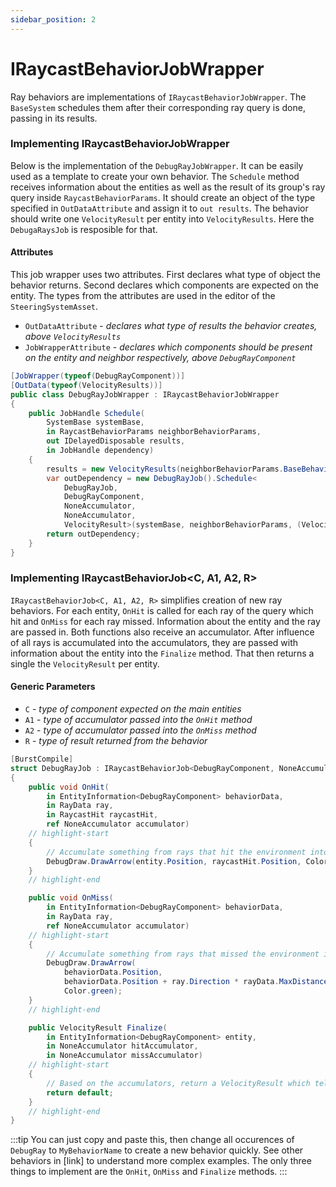 ```yaml
---
sidebar_position: 2
---
```


# IRaycastBehaviorJobWrapper

Ray behaviors are implementations of `IRaycastBehaviorJobWrapper`. The `BaseSystem` schedules them after their corresponding ray query is done, passing in its results.

### Implementing IRaycastBehaviorJobWrapper

Below is the implementation of the `DebugRayJobWrapper`. It can be easily used as a template to create your own behavior. The `Schedule` method receives information about the entities as well as the result of its group's ray query inside `RaycastBehaviorParams`. It should create an object of the type specified in `OutDataAttribute` and assign it to `out results`. The behavior should write one `VelocityResult` per entity into `VelocityResults`. Here the `DebugaRaysJob` is resposible for that.

#### Attributes

This job wrapper uses two attributes. First declares what type of object the behavior returns. Second declares which components are expected on the entity. The types from the attributes are used in the editor of the `SteeringSystemAsset`. 

- `OutDataAttribute` - *declares what type of results the behavior creates, above `VelocityResults`*
- `JobWrapperAttribute` - *declares which components should be present on the entity and neighbor respectively, above `DebugRayComponent`*

```csharp title="DebugRayJobWrapper.cs"
[JobWrapper(typeof(DebugRayComponent))]
[OutData(typeof(VelocityResults))] 
public class DebugRayJobWrapper : IRaycastBehaviorJobWrapper
{
    public JobHandle Schedule(
        SystemBase systemBase,
        in RaycastBehaviorParams neighborBehaviorParams,
        out IDelayedDisposable results,
        in JobHandle dependency)
    {
        results = new VelocityResults(neighborBehaviorParams.BaseBehaviorParams.EntityCount);
        var outDependency = new DebugRayJob().Schedule<
            DebugRayJob, 
            DebugRayComponent, 
            NoneAccumulator, 
            NoneAccumulator, 
            VelocityResult>(systemBase, neighborBehaviorParams, (VelocityResults)results, 1, dependency);
        return outDependency;
    }
}
```

### Implementing IRaycastBehaviorJob\<C, A1, A2, R\>

`IRaycastBehaviorJob<C, A1, A2, R>` simplifies creation of new ray behaviors. For each entity, `OnHit` is called for each ray of the query which hit and `OnMiss` for each ray missed. Information about the entity and the ray are passed in. Both functions also receive an accumulator. After influence of all rays is accumulated into the accumulators, they are passed with information about the entity into the `Finalize` method. That then returns a single the `VelocityResult` per entity.

#### Generic Parameters

- `C` - *type of component expected on the main entities*
- `A1` - *type of accumulator passed into the `OnHit` method*
- `A2` - *type of accumulator passed into the `OnMiss` method*
- `R` - *type of result returned from the behavior*

```csharp title="DebugRayJobWrapper.cs"
[BurstCompile]
struct DebugRayJob : IRaycastBehaviorJob<DebugRayComponent, NoneAccumulator, NoneAccumulator, VelocityResult>
{
    public void OnHit(
        in EntityInformation<DebugRayComponent> behaviorData,
        in RayData ray,
        in RaycastHit raycastHit,
        ref NoneAccumulator accumulator)
    // highlight-start
    {
        // Accumulate something from rays that hit the environment into accumulator
        DebugDraw.DrawArrow(entity.Position, raycastHit.Position, Color.red);
    }
    // highlight-end

    public void OnMiss(
        in EntityInformation<DebugRayComponent> behaviorData, 
        in RayData ray, 
        ref NoneAccumulator accumulator)
    // highlight-start
    {
        // Accumulate something from rays that missed the environment into accumulator
        DebugDraw.DrawArrow(
            behaviorData.Position,
            behaviorData.Position + ray.Direction * rayData.MaxDistance, 
            Color.green);
    }
    // highlight-end

    public VelocityResult Finalize(
        in EntityInformation<DebugRayComponent> entity,
        in NoneAccumulator hitAccumulator,
        in NoneAccumulator missAccumulator)
    // highlight-start
    {
        // Based on the accumulators, return a VelocityResult which tells which way to go
        return default;
    }
    // highlight-end
}
```

:::tip
You can just copy and paste this, then change all occurences of `DebugRay` to `MyBehaviorName` to create a new behavior quickly. See other behaviors in [link] to understand more complex examples. The only three things to implement are the `OnHit`, `OnMiss` and `Finalize` methods.
:::